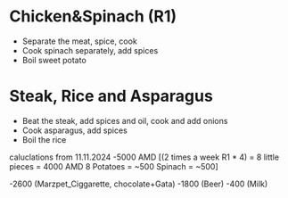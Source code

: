# Chicken&Spinach (R1)
* Separate the meat, spice, cook
* Cook spinach separately, add spices
* Boil sweet potato



# Steak, Rice and Asparagus
* Beat the steak, add spices and oil, cook and add onions
* Cook asparagus, add spices
* Boil the rice

caluclations from 11.11.2024
-5000 AMD
[(2 times a week R1 * 4) = 8 little pieces = 4000 AMD
8 Potatoes = ~500
Spinach = ~500]

-2600 (Marzpet_Ciggarette, chocolate+Gata) 
-1800 (Beer)
-400 (Milk)


